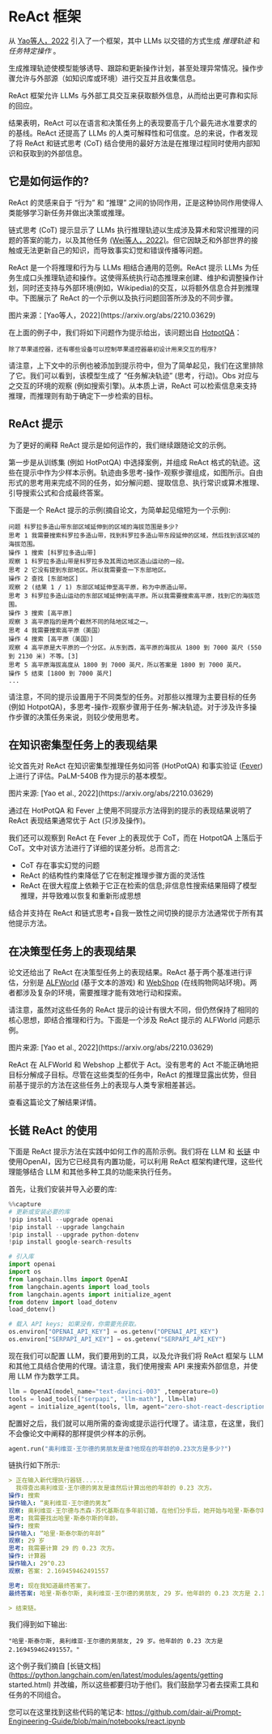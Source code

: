 # ReAct 框架


从 [Yao等人，2022](https://arxiv.org/abs/2210.03629) 引入了一个框架，其中 LLMs 以交错的方式生成 *推理轨迹* 和 *任务特定操作* 。

生成推理轨迹使模型能够诱导、跟踪和更新操作计划，甚至处理异常情况。操作步骤允许与外部源（如知识库或环境）进行交互并且收集信息。

ReAct 框架允许 LLMs 与外部工具交互来获取额外信息，从而给出更可靠和实际的回应。

结果表明，ReAct 可以在语言和决策任务上的表现要高于几个最先进水准要求的的基线。ReAct 还提高了 LLMs 的人类可解释性和可信度。总的来说，作者发现了将 ReAct 和链式思考 (CoT) 结合使用的最好方法是在推理过程同时使用内部知识和获取到的外部信息。

## 它是如何运作的?

ReAct 的灵感来自于 “行为” 和 “推理” 之间的协同作用，正是这种协同作用使得人类能够学习新任务并做出决策或推理。

链式思考 (CoT) 提示显示了 LLMs 执行推理轨迹以生成涉及算术和常识推理的问题的答案的能力，以及其他任务 [(Wei等人，2022)](https://arxiv.org/abs/2201.11903)。但它因缺乏和外部世界的接触或无法更新自己的知识，而导致事实幻觉和错误传播等问题。

ReAct 是一个将推理和行为与 LLMs 相结合通用的范例。ReAct 提示 LLMs 为任务生成口头推理轨迹和操作。这使得系统执行动态推理来创建、维护和调整操作计划，同时还支持与外部环境(例如，Wikipedia)的交互，以将额外信息合并到推理中。下图展示了 ReAct 的一个示例以及执行问题回答所涉及的不同步骤。

<Screenshot src={REACT} alt="REACT" />
图片来源：[Yao等人，2022](https://arxiv.org/abs/2210.03629)

在上面的例子中，我们将如下问题作为提示给出，该问题出自 [HotpotQA](https://hotpotqa.github.io/)：

```
除了苹果遥控器，还有哪些设备可以控制苹果遥控器最初设计用来交互的程序?
```

请注意，上下文中的示例也被添加到提示符中，但为了简单起见，我们在这里排除了它。我们可以看到，该模型生成了 “任务解决轨迹” (思考，行动)。Obs 对应与之交互的环境的观察 (例如搜索引擎)。从本质上讲，ReAct 可以检索信息来支持推理，而推理则有助于确定下一步检索的目标。

## ReAct 提示
为了更好的阐释 ReAct 提示是如何运作的，我们继续跟随论文的示例。

第一步是从训练集 (例如 HotPotQA) 中选择案例，并组成 ReAct 格式的轨迹。这些在提示中作为少样本示例。轨迹由多思考-操作-观察步骤组成，如图所示。自由形式的思考用来完成不同的任务，如分解问题、提取信息、执行常识或算术推理、引导搜索公式和合成最终答案。

下面是一个 ReAct 提示的示例(摘自论文，为简单起见缩短为一个示例):

```
问题 科罗拉多造山带东部区域延伸到的区域的海拔范围是多少?
思考 1 我需要搜索科罗拉多造山带，找到科罗拉多造山带东段延伸的区域，然后找到该区域的海拔范围。
操作 1 搜索 [科罗拉多造山带]
观察 1 科罗拉多造山带是科罗拉多及其周边地区造山运动的一段。
思考 2 它没有提到东部地区。所以我需要查一下东部地区。
操作 2 查找 [东部地区]
观察 2 (结果 1 / 1) 东部区域延伸至高平原，称为中原造山带。
思考 3 科罗拉多造山运动的东部区域延伸到高平原。所以我需要搜索高平原，找到它的海拔范围。
操作 3 搜索 [高平原]
观察 3 高平原指的是两个截然不同的陆地区域之一。
思考 4 我需要搜索高平原（美国）
操作 4 搜索 [高平原（美国）]
观察 4 高平原是大平原的一个分区。从东到西，高平原的海拔从 1800 到 7000 英尺 (550 到 2130 米) 不等。[3]
思考 5 高平原海拔高度从 1800 到 7000 英尺，所以答案是 1800 到 7000 英尺。
操作 5 结束 [1800 到 7000 英尺]
...
```

请注意，不同的提示设置用于不同类型的任务。对那些以推理为主要目标的任务 (例如 HotpotQA)，多思考-操作-观察步骤用于任务-解决轨迹。对于涉及许多操作步骤的决策任务来说，则较少使用思考。

## 在知识密集型任务上的表现结果

论文首先对 ReAct 在知识密集型推理任务如问答 (HotPotQA) 和事实验证 ([Fever](https://fever.ai/resources.html)) 上进行了评估。PaLM-540B 作为提示的基本模型。

<Screenshot src={REACT1} alt="REACT1" />
图片来源: [Yao et al., 2022](https://arxiv.org/abs/2210.03629)

通过在 HotPotQA 和 Fever 上使用不同提示方法得到的提示的表现结果说明了 ReAct 表现结果通常优于 Act (只涉及操作)。

我们还可以观察到 ReAct 在 Fever 上的表现优于 CoT，而在 HotpotQA 上落后于 CoT。文中对该方法进行了详细的误差分析。总而言之:

- CoT 存在事实幻觉的问题
- ReAct 的结构性约束降低了它在制定推理步骤方面的灵活性
- ReAct 在很大程度上依赖于它正在检索的信息;非信息性搜索结果阻碍了模型推理，并导致难以恢复和重新形成思想

结合并支持在 ReAct 和链式思考+自我一致性之间切换的提示方法通常优于所有其他提示方法。

## 在决策型任务上的表现结果

论文还给出了 ReAct 在决策型任务上的表现结果。ReAct 基于两个基准进行评估，分别是 [ALFWorld](https://alfworld.github.io/) (基于文本的游戏) 和 [WebShop](https://webshop-pnlp.github.io/) (在线购物网站环境)。两者都涉及复杂的环境，需要推理才能有效地行动和探索。

请注意，虽然对这些任务的 ReAct 提示的设计有很大不同，但仍然保持了相同的核心思想，即结合推理和行为。下面是一个涉及 ReAct 提示的 ALFWorld 问题示例。

<Screenshot src={REACT2} alt="REACT2" />
图片来源: [Yao et al., 2022](https://arxiv.org/abs/2210.03629)

ReAct 在 ALFWorld 和 Webshop 上都优于 Act。没有思考的 Act 不能正确地把目标分解成子目标。尽管在这些类型的任务中，ReAct 的推理显露出优势，但目前基于提示的方法在这些任务上的表现与人类专家相差甚远。

查看这篇论文了解结果详情。

## 长链 ReAct 的使用

下面是 ReAct 提示方法在实践中如何工作的高阶示例。我们将在 LLM 和 [长链](https://python.langchain.com/en/latest/index.html) 中使用OpenAI，因为它已经具有内置功能，可以利用 ReAct 框架构建代理，这些代理能够结合 LLM 和其他多种工具的功能来执行任务。

首先，让我们安装并导入必要的库:

``` python
%%capture
# 更新或安装必要的库
!pip install --upgrade openai
!pip install --upgrade langchain
!pip install --upgrade python-dotenv
!pip install google-search-results

# 引入库
import openai
import os
from langchain.llms import OpenAI
from langchain.agents import load_tools
from langchain.agents import initialize_agent
from dotenv import load_dotenv
load_dotenv()

# 载入 API keys; 如果没有，你需要先获取。 
os.environ["OPENAI_API_KEY"] = os.getenv("OPENAI_API_KEY")
os.environ["SERPAPI_API_KEY"] = os.getenv("SERPAPI_API_KEY")

```

现在我们可以配置 LLM，我们要用到的工具，以及允许我们将 ReAct 框架与 LLM 和其他工具结合使用的代理。请注意，我们使用搜索 API 来搜索外部信息，并使用 LLM 作为数学工具。

``` python
llm = OpenAI(model_name="text-davinci-003" ,temperature=0)
tools = load_tools(["serpapi", "llm-math"], llm=llm)
agent = initialize_agent(tools, llm, agent="zero-shot-react-description", verbose=True)
```

配置好之后，我们就可以用所需的查询或提示运行代理了。请注意，在这里，我们不会像论文中阐释的那样提供少样本的示例。

``` python
agent.run("奥利维亚·王尔德的男朋友是谁?他现在的年龄的0.23次方是多少?")
```

链执行如下所示:

``` yaml
> 正在输入新代理执行器链......
  我得查出奥利维亚·王尔德的男友是谁然后计算出他的年龄的 0.23 次方。
操作: 搜索
操作输入: “奥利维亚·王尔德的男友”
观察: 奥利维亚·王尔德与杰森·苏代基斯在多年前订婚，在他们分手后，她开始与哈里·斯泰尔斯约会 — 参照他们的关系时间线。
思考: 我需要找出哈里·斯泰尔斯的年龄。
操作: 搜索
操作输入: “哈里·斯泰尔斯的年龄”
观察: 29 岁
思考: 我需要计算 29 的 0.23 次方。
操作: 计算器
操作输入: 29^0.23
观察: 答案: 2.169459462491557

思考: 现在我知道最终答案了。
最终答案: 哈里·斯泰尔斯, 奥利维亚·王尔德的男朋友, 29 岁。他年龄的 0.23 次方是 2.169459462491557。

> 结束链。
```

我们得到如下输出:

```
"哈里·斯泰尔斯, 奥利维亚·王尔德的男朋友, 29 岁。他年龄的 0.23 次方是 2.169459462491557。"
```

这个例子我们摘自 [长链文档](https://python.langchain.com/en/latest/modules/agents/getting started.html) 并改编，所以这些都要归功于他们。我们鼓励学习者去探索工具和任务的不同组合。

您可以在这里找到这些代码的笔记本: https://github.com/dair-ai/Prompt-Engineering-Guide/blob/main/notebooks/react.ipynb

